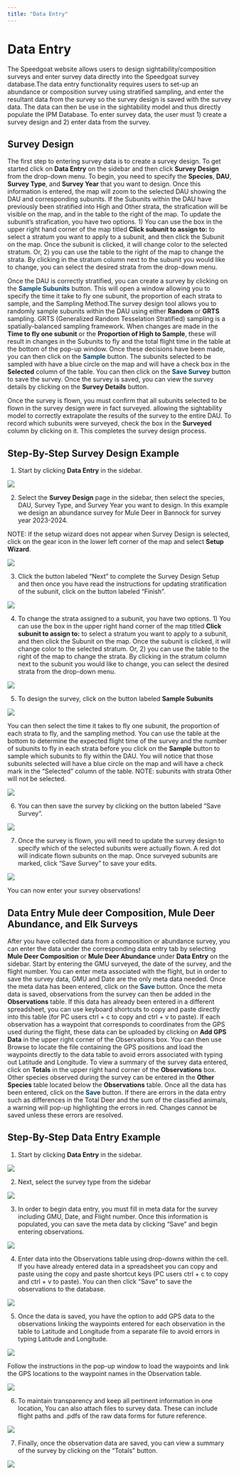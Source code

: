 ```yaml
--- 
title: "Data Entry"
---
```


# Data Entry {#dataentry}

The Speedgoat website allows users to design sightability/composition surveys and enter survey data directly into the Speedgoat survey database.The data entry functionality requires users to set-up an abundance or composition survey using stratified sampling, and enter the resultant data from the survey so the survey design is saved with the survey data. The data can then be use in the sightability model and thus directly populate the IPM Database. To enter survey data, the user must 1) create a survey design and 2) enter data from the survey.

## Survey Design {#dataentry-survde}

The first step to entering survey data is to create a survey design. To get started click on **Data Entry** on the sidebar and then click **Survey Design** from the drop-down menu. To begin, you need to specify the **Species**, **DAU**, **Survey Type**, and **Survey Year** that you want to design. Once this information is entered, the map will zoom to the selected DAU showing the DAU and corresponding subunits. If the Subunits within the DAU have previously been stratified into High and Other strata, the strafication will be visible on the map, and in the table to the right of the map. To update the subunit's strafication, you have two options. 1) You can use the box in the upper right hand corner of the map titled **Click subunit to assign to:** to select a stratum you want to apply to a subunit, and then click the Subunit on the map. Once the subunit is clicked, it will change color to the selected stratum. Or, 2) you can use the table to the right of the map to change the strata.  By clicking in the stratum column next to the subunit you would like to change, you can select the desired strata from the drop-down menu. 

Once the DAU is correctly stratified, you can create a survey by clicking on the <span style="color: #004672;"><b>Sample Subunits</b></span> button. This will open a window allowing you to specify the time it take to fly one subunit, the proportion of each strata to sample, and the Sampling Method.The survey design tool allows you to randomly sample subunits within the DAU using either **Random** or **GRTS** sampling. GRTS (Generalized Random Tesselation Stratified) sampling is a spatially-balanced sampling framework. When changes are made in the **Time to fly one subunit** or the **Proportion of High to Sample**, these will result in changes in the Subunits to fly and the total flight time in the table at the bottom of the pop-up window. Once these decisions have been made, you can then click on the <span style="color: #004672;"><b>Sample</b></span> button. The subunits selected to be sampled with have a blue circle on the map and will have a check box in the **Selected** column of the table. You can then click on the <span style="color: #004672;"><b>Save Survey</b></span> button to save the survey. Once the survey is saved, you can view the survey details by clicking on the **Survey Details** button.

Once the survey is flown, you must confirm that all subunits selected to be flown in the survey design were in fact surveyed. allowing the sightability model to correctly extrapolate the results of the survey to the entire DAU. To record which subunits were surveyed, check the box in the **Surveyed** column by clicking on it.  This completes the survey design process.

## Step-By-Step Survey Design Example {#dataentry-survdeex}

1. Start by clicking **Data Entry** in the sidebar.

![](./www/dataentry_01.PNG)

2. Select the **Survey Design** page in the sidebar, then select the species, DAU, Survey Type, and Survey Year you want to design. In this example we design an abundance survey for Mule Deer in Bannock for survey year 2023-2024.


NOTE: If the setup wizard does not appear when Survey Design is selected, click on the gear icon in the lower left corner of the map and select **Setup Wizard**.

![](./www/dataentry_02.PNG)

3. Click the button labeled "Next" to complete the Survey Design Setup and then once you have read the instructions for updating stratification of the subunit, click on the button labeled "Finish".

![](./www/dataentry_03.PNG)

4. To change the strata assigned to a subunit, you have two options. 1) You can use the box in the upper right hand corner of the map titled **Click subunit to assign to:** to select a stratum you want to apply to a subunit, and then click the Subunit on the map. Once the subunit is clicked, it will change color to the selected stratum. Or, 2) you can use the table to the right of the map to change the strata.  By clicking in the stratum column next to the subunit you would like to change, you can select the desired strata from the drop-down menu.

![](./www/dataentry_04.PNG)

5. To design the survey, click on the button labeled **Sample Subunits**

![](./www/dataentry_05.PNG)

You can then select the time it takes to fly one subunit, the proportion of each strata to fly, and the sampling method. You can use the table at the bottom to determine the expected flight time of the survey and the number of subunits to fly in each strata before you click on the **Sample** button to sample which subunits to fly within the DAU. You will notice that those subunits selected will have a blue circle on the map and will have a check mark in the "Selected" column of the table. NOTE: subunits with strata Other will not be selected.

![](./www/dataentry_06.PNG)

6. You can then save the survey by clicking on the button labeled "Save Survey". 

![](./www/dataentry_07.PNG)

7. Once the survey is flown, you will need to update the survey design to specify which of the selected subunits were actually flown. A red dot will indicate flown subunits on the map. Once surveyed subunits are marked, click "Save Survey" to save your edits.

![](./www/dataentry_08.PNG)

You can now enter your survey observations!

## Data Entry Mule deer Composition, Mule Deer Abundance, and Elk Surveys {#dataentry-survdatent}

After you have collected data from a composition or abundance survey, you can enter the data under the corresponding data entry tab by selecting **Mule Deer Composition** or **Mule Deer Abundance** under **Data Entry** on the sidebar. Start by entering the GMU surveyed, the date of the survey, and the flight number. You can enter meta associated with the flight, but in order to save the survey data, GMU and Date are the only meta data needed. Once the meta data has been entered, click on the <span style="color: #004672;"><b>Save</b></span> button. Once the meta data is saved, observations from the survey can then be added in the **Observations** table. If this data has already been entered in a different spreadsheet, you can use keyboard shortcuts to copy and paste directly into this table (for PC users ctrl + c to copy and ctrl + v to paste). If each observation has a waypoint that corresponds to coordinates from the GPS used during the flight, these data can be uploaded by clicking on **Add GPS Data** in the upper right corner of the Observations box. You can then use Browse to locate the file containing the GPS positions and load the waypoints directly to the data table to avoid errors associated with typing out Latitude and Longitude. To view a summary of the survey data entered, click on **Totals** in the upper right hand corner of the **Observations** box.  Other species observed during the survey can be entered in the **Other Species** table located below the **Observations** table. Once all the data has been entered, click on the <span style="color: #004672;"><b>Save</b></span> button. If there are errors in the data entry such as differences in the Total Deer and the sum of the classified animals, a warning will pop-up highlighting the errors in red. Changes cannot be saved unless these errors are resolved.

## Step-By-Step Data Entry Example {#dataentry-survdatentex}

1. Start by clicking **Data Entry** in the sidebar.

![](./www/dataentry_01.PNG)

2. Next, select the survey type from the sidebar

![](./www/dataentry_09.PNG)

3. In order to begin data entry, you must fill in meta data for the survey including GMU, Date, and Flight number. Once this information is populated, you can save the meta data by clicking "Save" and begin entering observations.

![](./www/dataentry_10.PNG)

4. Enter data into the Observations table using drop-downs within the cell. If you have already entered data in a spreadsheet you can copy and paste using the copy and paste shortcut keys (PC users ctrl + c to copy and ctrl + v to paste). You can then click "Save" to save the observations to the database. 

![](./www/dataentry_11.PNG)

5. Once the data is saved, you have the option to add GPS data to the observations linking the waypoints entered for each observation in the table to Latitude and Longitude from a separate file to avoid errors in typing Latitude and Longitude. 

![](./www/dataentry_13.PNG)

Follow the instructions in the pop-up window to load the waypoints and link the GPS locations to the waypoint names in the Observation table.

![](./www/dataentry_12.PNG)

6. To maintain transparency and keep all pertinent information in one location, You can also attach files to survey data. These can include flight paths and .pdfs of the raw data forms for future reference.

![](./www/dataentry_14.PNG)

7. Finally, once the observation data are saved, you can view a summary of the survey by clicking on the "Totals" button.

![](./www/dataentry_15.PNG)